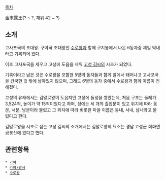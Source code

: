 [[목차]]

金末露王(? ~ ?, 재위 42 ~ ?)

== 소개 ==
고사포국의 초대왕. 구야국 초대왕인 [[수로왕]]과 함께 구지봉에서 나온 6동자중 제일 막내라고 기록되어 있다. 

이후 고사포국을 세우고 고성에 도읍을 세워 [[고성 김씨]]의 시조가 되었다.

기록이라고 남은 것은 수로왕을 포함한 5명의 동자들과 함께 알에서 태어나고 고사포국을 건국한 것 밖에 남아있지 않으며, 그래도 6명의 동자 중에서 수로왕과 함께 이름이 전해졌다.

고성의 유래에서는 김말로왕이 도읍지인 고성에 돌성을 쌓았는데, 처음 구조는 둘레가 3,524척, 높이가 약 15척이었다고 하며, 성에는 세 개의 출입문이 있고 위치에 따라 동문, 서문, 남문이라 불렀고 그 위치에 따라 비롯한 마을 이름은 동내, 서내, 남내라고 불렀다고 한다.

김말로왕을 시조로 삼는 고성 김씨의 소개에서는 김말로왕의 묘소는 경남 고성군 회화면 금봉산에 있다고 했다.

== 관련항목 ==
 * [[가야]]
 * [[가야/왕사]]
 * [[수로왕]]

